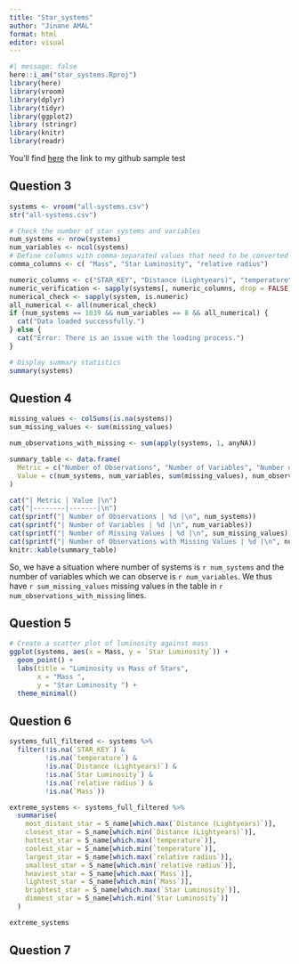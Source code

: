 ```yaml
---
title: "Star_systems"
author: "Jinane AMAL"
format: html
editor: visual
---
```


```r
#| message: false
here::i_am("star_systems.Rproj")
library(here)
library(vroom)
library(dplyr)
library(tidyr)
library(ggplot2)
library (stringr)
library(knitr)
library(readr)
```

You'll find [here](https://github.com/jinane1amal/star_systems.git) the link to my github sample test

## Question 3

```r
systems <- vroom("all-systems.csv")
str("all-systems.csv")
```

```r
# Check the number of star systems and variables
num_systems <- nrow(systems)
num_variables <- ncol(systems)
# Define columns with comma-separated values that need to be converted to numeric
comma_columns <- c( "Mass", "Star Luminosity", "relative radius")

numeric_columns <- c("STAR_KEY", "Distance (Lightyears)", "temperature", "Mass", "Star Luminosity", "relative radius")
numeric_verification <- sapply(systems[, numeric_columns, drop = FALSE], is.numeric)
numerical_check <- sapply(system, is.numeric)
all_numerical <- all(numerical_check)
if (num_systems == 1039 && num_variables == 8 && all_numerical) {
  cat("Data loaded successfully.")
} else {
  cat("Error: There is an issue with the loading process.")
}

# Display summary statistics
summary(systems)

```

## Question 4

```r

missing_values <- colSums(is.na(systems))
sum_missing_values <- sum(missing_values)

num_observations_with_missing <- sum(apply(systems, 1, anyNA))

summary_table <- data.frame(
  Metric = c("Number of Observations", "Number of Variables", "Number of Missing Values", "Number of Observations with Missing Values"),
  Value = c(num_systems, num_variables, sum(missing_values), num_observations_with_missing)
)

cat("| Metric | Value |\n")
cat("|--------|-------|\n")
cat(sprintf("| Number of Observations | %d |\n", num_systems))
cat(sprintf("| Number of Variables | %d |\n", num_variables))
cat(sprintf("| Number of Missing Values | %d |\n", sum_missing_values))
cat(sprintf("| Number of Observations with Missing Values | %d |\n", num_observations_with_missing))
knitr::kable(summary_table)
```

So, we have a situation where number of systems is `r num_systems` and the number of variables which we can observe is `r num_variables`. We thus have `r sum_missing_values ` missing values in the table in `r num_observations_with_missing` lines.

## Question 5

```r

# Create a scatter plot of luminosity against mass
ggplot(systems, aes(x = Mass, y = `Star Luminosity`)) +
  geom_point() +
  labs(title = "Luminosity vs Mass of Stars",
       x = "Mass ",
       y = "Star Luminosity ") +
  theme_minimal()
```
## Question 6


```r
systems_full_filtered <- systems %>%
  filter(!is.na(`STAR_KEY`) & 
         !is.na(`temperature`) & 
         !is.na(`Distance (Lightyears)`) & 
         !is.na(`Star Luminosity`) & 
         !is.na(`relative radius`) & 
         !is.na(`Mass`))

```
                                                             
```r
extreme_systems <- systems_full_filtered %>%
  summarise(
    most_distant_star = S_name[which.max(`Distance (Lightyears)`)],
    closest_star = S_name[which.min(`Distance (Lightyears)`)],
    hottest_star = S_name[which.max(`temperature`)],
    coolest_star = S_name[which.min(`temperature`)],
    largest_star = S_name[which.max(`relative radius`)],
    smallest_star = S_name[which.min(`relative radius`)],
    heaviest_star = S_name[which.max(`Mass`)],
    lightest_star = S_name[which.min(`Mass`)],
    brightest_star = S_name[which.max(`Star Luminosity`)],
    dimmest_star = S_name[which.min(`Star Luminosity`)]
  )

extreme_systems

```

## Question 7

```r

```



